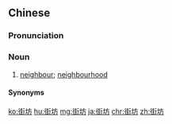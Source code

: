 ==Chinese==
{{zh-forms}}

===Pronunciation===
{{zh-pron
|m=jiēfang
|c=gaai1 fong1
|mn=qz,xm:koe-hong/zz:ke-hong
|cat=n
}}

===Noun===
{{zh-noun}}

# [[neighbour]]; [[neighbourhood]]

====Synonyms====
{{zh-dial|鄰居}}

{{zh-cat|Advanced}}

[[ko:街坊]]
[[hu:街坊]]
[[mg:街坊]]
[[ja:街坊]]
[[chr:街坊]]
[[zh:街坊]]